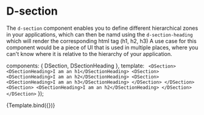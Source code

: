 
<Meta title="Components/Section" component={DSection} />

# D-section

The `d-section` component enables you to define different hierarchical zones in your applications, which can then be namd using the `d-section-heading` which will render the corresponding html tag (h1, h2, h3)
A use case for this component would be a piece of UI that is used in multiple places, where you can't know where it is relative to the hierarchy of your application.

  components: { DSection, DSectionHeading },
  template: `
  <DSection>
    <DSectionHeading>I am an h1</DSectionHeading>
    <DSection>
      <DSectionHeading>I am an h2</DSectionHeading>
      <DSection>
        <DSectionHeading>I am an h3</DSectionHeading>
      </DSection>
    </DSection>
    <DSection>
      <DSectionHeading>I am an h2</DSectionHeading>
    </DSection>
  </DSection>`
});

<Canvas>
  <Story name="Default">{Template.bind({})}</Story>
</Canvas>
